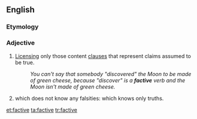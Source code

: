 ==English==

===Etymology===
{{suffix|fact|ive|lang=en}}

===Adjective===
{{en-adj|-}}

# {{label|en|linguistics|of a verb}} [[license|Licensing]] only those content [[clause]]s that represent claims assumed to be true.
#: ''You can't say that somebody "discovered" the Moon to be made of green cheese, because "discover" is a '''factive''' verb and the Moon isn't made of green cheese.''
# {{label|en|epistemology|of a knowing agent}} which does not know any falsities: which knows only truths.

[[et:factive]]
[[ta:factive]]
[[tr:factive]]